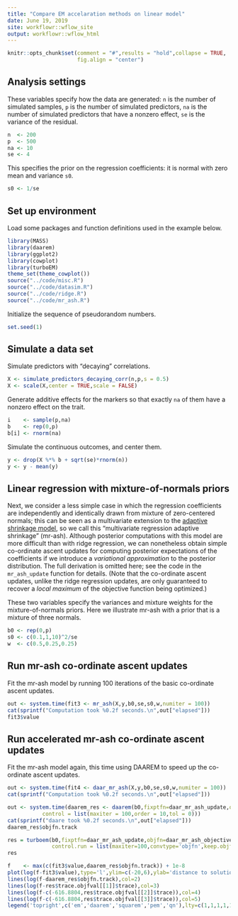 ```yaml
---
title: "Compare EM accelaration methods on linear model"
date: June 19, 2019
site: workflowr::wflow_site
output: workflowr::wflow_html
---
```


 
```r
knitr::opts_chunk$set(comment = "#",results = "hold",collapse = TRUE,
                      fig.align = "center")
```

## Analysis settings

These variables specify how the data are generated: `n` is the number
of simulated samples, `p` is the number of simulated predictors, `na`
is the number of simulated predictors that have a nonzero effect, `se`
is the variance of the residual.

```r
n  <- 200 
p  <- 500
na <- 10
se <- 4
```

This specifies the prior on the regression coefficients: it is normal
with zero mean and variance `s0`.

```r
s0 <- 1/se
```

## Set up environment

Load some packages and function definitions used in the example below.

```r
library(MASS)
library(daarem)
library(ggplot2)
library(cowplot)
library(turboEM)
theme_set(theme_cowplot())
source("../code/misc.R")
source("../code/datasim.R")
source("../code/ridge.R")
source("../code/mr_ash.R")
```

Initialize the sequence of pseudorandom numbers.

```r
set.seed(1)
```

## Simulate a data set

Simulate predictors with "decaying" correlations.

```r
X <- simulate_predictors_decaying_corr(n,p,s = 0.5)
X <- scale(X,center = TRUE,scale = FALSE)
```

Generate additive effects for the markers so that exactly `na` of them have
a nonzero effect on the trait.

```r
i    <- sample(p,na)
b    <- rep(0,p)
b[i] <- rnorm(na)
```

Simulate the continuous outcomes, and center them.

```r
y <- drop(X %*% b + sqrt(se)*rnorm(n))
y <- y - mean(y)
```


## Linear regression with mixture-of-normals priors

Next, we consider a less simple case in which the regression
coefficients are independently and identically drawn from mixture of
zero-centered normals; this can be seen as a multivariate extension to
the [adaptive shrinkage model][adaptive-shrinkage-paper], so we call
this "multivariate regression adaptive shrinkage" (mr-ash). Although
posterior computations with this model are more difficult than with
ridge regression, we can nonetheless obtain simple co-ordinate ascent
updates for computing posterior expectations of the coefficients if we
introduce a *variational approximation* to the posterior
distribution. The full derivation is omitted here; see the code in the
`mr_ash_update` function for details. (Note that the co-ordinate
ascent updates, unlike the ridge regression updates, are only
guaranteed to recover a *local maximum* of the objective function
being optimized.)

These two variables specify the variances and mixture weights for the
mixture-of-normals priors. Here we illustrate mr-ash with a prior
that is a mixture of three normals.

```r
b0 <- rep(0,p)
s0 <- c(0.1,1,10)^2/se
w  <- c(0.5,0.25,0.25)
```

## Run mr-ash co-ordinate ascent updates

Fit the mr-ash model by running 100 iterations of the basic
co-ordinate ascent updates. 

```r
out <- system.time(fit3 <- mr_ash(X,y,b0,se,s0,w,numiter = 100))
cat(sprintf("Computation took %0.2f seconds.\n",out["elapsed"]))
fit3$value
```

## Run accelerated mr-ash co-ordinate ascent updates

Fit the mr-ash model again, this time using DAAREM to speed up the
co-ordinate ascent updates.

```r
out <- system.time(fit4 <- daar_mr_ash(X,y,b0,se,s0,w,numiter = 100))
cat(sprintf("Computation took %0.2f seconds.\n",out["elapsed"]))
```

```r
out <- system.time(daarem_res <- daarem(b0,fixptfn=daar_mr_ash_update,objfn=daar_mr_ash_objective,X=X,y=y,s=se,s0=s0,w=w,
           control = list(maxiter = 100,order = 10,tol = 0)))
cat(sprintf("daare took %0.2f seconds.\n",out["elapsed"]))
daarem_res$objfn.track

res = turboem(b0,fixptfn=daar_mr_ash_update,objfn=daar_mr_ash_objective,X=X,y=y,s=se,s0=s0,w=w,method=c("squarem","pem","qn"),
              control.run = list(maxiter=100,convtype='objfn',keep.objfval=TRUE,tol=0))
res
```

```r
f    <- max(c(fit3$value,daarem_res$objfn.track)) + 1e-8
plot(log(f-fit3$value),type='l',ylim=c(-20,6),ylab='distance to solution, log')
lines(log(f-daarem_res$objfn.track),col=2)
lines(log(f-res$trace.objfval[[1]]$trace),col=3)
lines(log(f-c(-616.8804,res$trace.objfval[[2]]$trace)),col=4)
lines(log(f-c(-616.8804,res$trace.objfval[[3]]$trace)),col=5)
legend('topright',c('em','daarem','squarem','pem','qn'),lty=c(1,1,1,1,1),col=1:5)
```


[daarem-paper]: https://doi.org/10.1080/10618600.2019.1594835
[adaptive-shrinkage-paper]: https://doi.org/10.1093/biostatistics/kxw041
